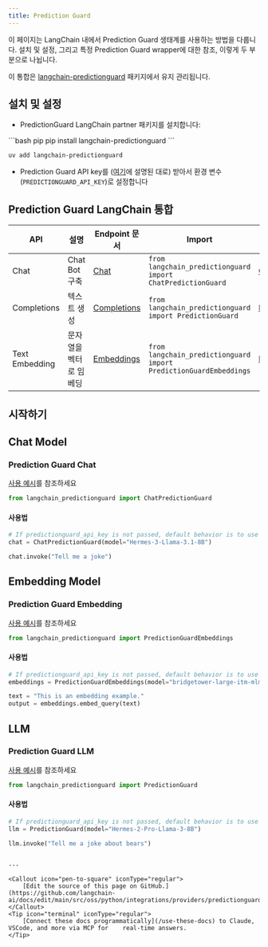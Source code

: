 ```yaml
---
title: Prediction Guard
---
```


이 페이지는 LangChain 내에서 Prediction Guard 생태계를 사용하는 방법을 다룹니다.
설치 및 설정, 그리고 특정 Prediction Guard wrapper에 대한 참조, 이렇게 두 부분으로 나뉩니다.

이 통합은 [langchain-predictionguard](https://github.com/predictionguard/langchain-predictionguard) 패키지에서 유지 관리됩니다.

## 설치 및 설정

- PredictionGuard LangChain partner 패키지를 설치합니다:

<CodeGroup>
```bash pip
pip install langchain-predictionguard
```

```bash uv
uv add langchain-predictionguard
```
</CodeGroup>

- Prediction Guard API key를 ([여기](https://docs.predictionguard.com/)에 설명된 대로) 받아서 환경 변수(`PREDICTIONGUARD_API_KEY`)로 설정합니다

## Prediction Guard LangChain 통합
|API|설명|Endpoint 문서| Import                                                  | 사용 예시                                                                 |
|---|---|---|---------------------------------------------------------|-------------------------------------------------------------------------------|
|Chat|Chat Bot 구축|[Chat](https://docs.predictionguard.com/api-reference/api-reference/chat-completions)| `from langchain_predictionguard import ChatPredictionGuard` | [ChatPredictionGuard.ipynb](/oss/python/integrations/chat/predictionguard)             |
|Completions|텍스트 생성|[Completions](https://docs.predictionguard.com/api-reference/api-reference/completions)| `from langchain_predictionguard import PredictionGuard` | [PredictionGuard.ipynb](/oss/python/integrations/llms/predictionguard)                     |
|Text Embedding|문자열을 벡터로 임베딩|[Embeddings](https://docs.predictionguard.com/api-reference/api-reference/embeddings)| `from langchain_predictionguard import PredictionGuardEmbeddings` | [PredictionGuardEmbeddings.ipynb](/oss/python/integrations/text_embedding/predictionguard) |

## 시작하기

## Chat Model

### Prediction Guard Chat

[사용 예시](/oss/python/integrations/chat/predictionguard)를 참조하세요

```python
from langchain_predictionguard import ChatPredictionGuard
```

#### 사용법

```python
# If predictionguard_api_key is not passed, default behavior is to use the `PREDICTIONGUARD_API_KEY` environment variable.
chat = ChatPredictionGuard(model="Hermes-3-Llama-3.1-8B")

chat.invoke("Tell me a joke")
```

## Embedding Model

### Prediction Guard Embedding

[사용 예시](/oss/python/integrations/text_embedding/predictionguard)를 참조하세요

```python
from langchain_predictionguard import PredictionGuardEmbeddings
```

#### 사용법
```python
# If predictionguard_api_key is not passed, default behavior is to use the `PREDICTIONGUARD_API_KEY` environment variable.
embeddings = PredictionGuardEmbeddings(model="bridgetower-large-itm-mlm-itc")

text = "This is an embedding example."
output = embeddings.embed_query(text)
```

## LLM

### Prediction Guard LLM

[사용 예시](/oss/python/integrations/llms/predictionguard)를 참조하세요

```python
from langchain_predictionguard import PredictionGuard
```

#### 사용법
```python
# If predictionguard_api_key is not passed, default behavior is to use the `PREDICTIONGUARD_API_KEY` environment variable.
llm = PredictionGuard(model="Hermes-2-Pro-Llama-3-8B")

llm.invoke("Tell me a joke about bears")
```
```

---

<Callout icon="pen-to-square" iconType="regular">
    [Edit the source of this page on GitHub.](https://github.com/langchain-ai/docs/edit/main/src/oss/python/integrations/providers/predictionguard.mdx)
</Callout>
<Tip icon="terminal" iconType="regular">
    [Connect these docs programmatically](/use-these-docs) to Claude, VSCode, and more via MCP for    real-time answers.
</Tip>
